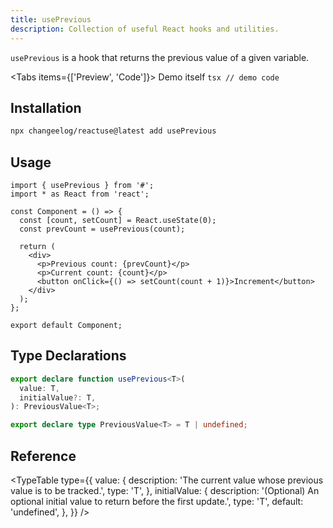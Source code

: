```yaml
---
title: usePrevious
description: Collection of useful React hooks and utilities.
---
```


`usePrevious` is a hook that returns the previous value of a given variable.

<Tabs items={['Preview', 'Code']}>
  <Tab value="Preview">Demo itself</Tab>
  <Tab value="Code">```tsx // demo code ```</Tab>
</Tabs>

## Installation

```bash
npx changeelog/reactuse@latest add usePrevious
```

## Usage

```tsx
import { usePrevious } from '#';
import * as React from 'react';

const Component = () => {
  const [count, setCount] = React.useState(0);
  const prevCount = usePrevious(count);

  return (
    <div>
      <p>Previous count: {prevCount}</p>
      <p>Current count: {count}</p>
      <button onClick={() => setCount(count + 1)}>Increment</button>
    </div>
  );
};

export default Component;
```

## Type Declarations

```ts
export declare function usePrevious<T>(
  value: T,
  initialValue?: T,
): PreviousValue<T>;

export declare type PreviousValue<T> = T | undefined;
```

## Reference

<TypeTable
  type={{
    value: {
      description: 'The current value whose previous value is to be tracked.',
      type: 'T',
    },
    initialValue: {
      description:
        '(Optional) An optional initial value to return before the first update.',
      type: 'T',
      default: 'undefined',
    },
  }}
/>

